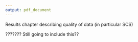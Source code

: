 ```yaml
---
output: pdf_document
---
```


\chapter{Linked Health and Social Care Data: Quality Assessment}\label{ch:quality}

Results chapter describing quality of data (in particular SCS)

??????? Still going to include this??

\section{Intro}\label{sec:qual-intro}

\section{Background}\label{sec:qual-background}

\section{Methods}\label{sec:qual-methods}

\section{Results}\label{sec:qual-results}

\section{Discussion}\label{sec:qual-discuss}

\section{Conclusion}\label{sec:qual-concl}
